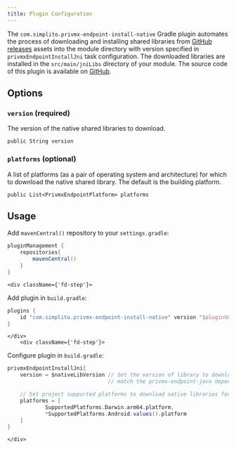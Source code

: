 ```yaml
---
title: Plugin Configuration
---
```


The `com.simplito.privmx-endpoint-install-native` Gradle plugin automates the process of downloading
and installing shared libraries from [GitHub releases](https://github.com/simplito/privmx-endpoint-java/releases) assets
into the module directory with version specified in `privmxEndpointInstallJni` task configuration.
The downloaded libraries are installed in the `src/main/jniLibs` directory of your module.
The source code of this plugin is available on [GitHub](https://github.com/simplito/privmx-endpoint-java-tools).

## Options

### `version` (required)
The version of the native shared libraries to download.

`public String version`


### `platforms` (optional)
A list of platforms (as a pair of operating system and architecture) for which to download the native shared library.
The default is the building platform.

`public List<PrivmxEndpointPlatform> platforms`


## Usage

<div className={'fd-steps'}>
<div className={'fd-step'}>

 Add `mavenCentral()` repository to your `settings.gradle`:

```groovy
pluginManagement {
    repositories{
        mavenCentral()
    }
}
```

</div>

    <div className={'fd-step'}>
 Add plugin in `build.gradle`:

```groovy
plugins {
    id "com.simplito.privmx-endpoint-install-native" version "$pluginVersion"
}
```
    </div>
        <div className={'fd-step'}>
 Configure plugin in `build.gradle`:

```groovy
privmxEndpointInstallJni{
    version = $nativeLibVersion // Set the version of library to download, it should
                                // match the privmx-endpoint-java dependency version

    // Set project supported platforms to download native libraries for them.
    platforms = [
            SupportedPlatforms.Darwin.arm64.platform,
            *SupportedPlatforms.Android.values().platform
    ]
}
```
    </div>
</div>